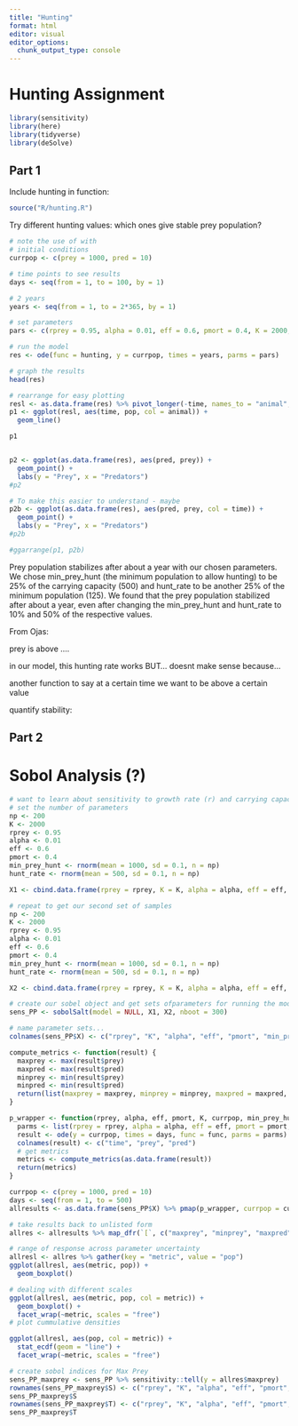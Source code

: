```yaml
---
title: "Hunting"
format: html
editor: visual
editor_options: 
  chunk_output_type: console
---
```


# Hunting Assignment

```r
library(sensitivity)
library(here)
library(tidyverse)
library(deSolve)
```

## Part 1

Include hunting in function:

```r
source("R/hunting.R")
```

Try different hunting values: which ones give stable prey population?

```r
# note the use of with
# initial conditions
currpop <- c(prey = 1000, pred = 10)

# time points to see results
days <- seq(from = 1, to = 100, by = 1)

# 2 years
years <- seq(from = 1, to = 2*365, by = 1)

# set parameters
pars <- c(rprey = 0.95, alpha = 0.01, eff = 0.6, pmort = 0.4, K = 2000, min_prey_hunt = 500, hunt_rate = 125)

# run the model
res <- ode(func = hunting, y = currpop, times = years, parms = pars)

# graph the results
head(res)

# rearrange for easy plotting
resl <- as.data.frame(res) %>% pivot_longer(-time, names_to = "animal", values_to = "pop")
p1 <- ggplot(resl, aes(time, pop, col = animal)) +
  geom_line()

p1


p2 <- ggplot(as.data.frame(res), aes(pred, prey)) +
  geom_point() +
  labs(y = "Prey", x = "Predators")
#p2

# To make this easier to understand - maybe
p2b <- ggplot(as.data.frame(res), aes(pred, prey, col = time)) +
  geom_point() +
  labs(y = "Prey", x = "Predators")
#p2b

#ggarrange(p1, p2b)
```

Prey population stabilizes after about a year with our chosen parameters. We chose min_prey_hunt (the minimum population to allow hunting) to be 25% of the carrying capacity (500) and hunt_rate to be another 25% of the minimum population (125). We found that the prey population stabilized after about a year, even after changing the min_prey_hunt and hunt_rate to 10% and 50% of the respective values. 

From Ojas:

prey is above .... 

in our model, this hunting rate works BUT... doesnt make sense because...


another function to say at a certain time we want to be above a certain value

quantify stability:


## Part 2

# Sobol Analysis (?)

```r
# want to learn about sensitivity to growth rate (r) and carrying capacity
# set the number of parameters
np <- 200
K <- 2000
rprey <- 0.95
alpha <- 0.01
eff <- 0.6
pmort <- 0.4
min_prey_hunt <- rnorm(mean = 1000, sd = 0.1, n = np)
hunt_rate <- rnorm(mean = 500, sd = 0.1, n = np)

X1 <- cbind.data.frame(rprey = rprey, K = K, alpha = alpha, eff = eff, pmort = pmort, min_prey_hunt = min_prey_hunt, hunt_rate = hunt_rate)

# repeat to get our second set of samples
np <- 200
K <- 2000
rprey <- 0.95
alpha <- 0.01
eff <- 0.6
pmort <- 0.4
min_prey_hunt <- rnorm(mean = 1000, sd = 0.1, n = np)
hunt_rate <- rnorm(mean = 500, sd = 0.1, n = np)

X2 <- cbind.data.frame(rprey = rprey, K = K, alpha = alpha, eff = eff, pmort = pmort, min_prey_hunt = min_prey_hunt, hunt_rate = hunt_rate)

# create our sobel object and get sets ofparameters for running the model
sens_PP <- sobolSalt(model = NULL, X1, X2, nboot = 300)

# name parameter sets...
colnames(sens_PP$X) <- c("rprey", "K", "alpha", "eff", "pmort", "min_prey_hunt", "hunt_rate")

compute_metrics <- function(result) {
  maxprey <- max(result$prey)
  maxpred <- max(result$pred)
  minprey <- min(result$prey)
  minpred <- min(result$pred)
  return(list(maxprey = maxprey, minprey = minprey, maxpred = maxpred, minpred = minpred))
}

p_wrapper <- function(rprey, alpha, eff, pmort, K, currpop, min_prey_hunt, hunt_rate, days, func) {
  parms <- list(rprey = rprey, alpha = alpha, eff = eff, pmort = pmort, K = K, min_prey_hunt = min_prey_hunt, hunt_rate = hunt_rate)
  result <- ode(y = currpop, times = days, func = func, parms = parms)
  colnames(result) <- c("time", "prey", "pred")
  # get metrics
  metrics <- compute_metrics(as.data.frame(result))
  return(metrics)
}

currpop <- c(prey = 1000, pred = 10)
days <- seq(from = 1, to = 500)
allresults <- as.data.frame(sens_PP$X) %>% pmap(p_wrapper, currpop = currpop, days = days, func = hunting)

# take results back to unlisted form
allres <- allresults %>% map_dfr(`[`, c("maxprey", "minprey", "maxpred", "minpred"))

# range of response across parameter uncertainty
allresl <- allres %>% gather(key = "metric", value = "pop")
ggplot(allresl, aes(metric, pop)) +
  geom_boxplot()

# dealing with different scales
ggplot(allresl, aes(metric, pop, col = metric)) +
  geom_boxplot() +
  facet_wrap(~metric, scales = "free")
# plot cummulative densities

ggplot(allresl, aes(pop, col = metric)) +
  stat_ecdf(geom = "line") +
  facet_wrap(~metric, scales = "free")

# create sobol indices for Max Prey
sens_PP_maxprey <- sens_PP %>% sensitivity::tell(y = allres$maxprey)
rownames(sens_PP_maxprey$S) <- c("rprey", "K", "alpha", "eff", "pmort", "min_prey_hunt", "hunt_rate")
sens_PP_maxprey$S
rownames(sens_PP_maxprey$T) <- c("rprey", "K", "alpha", "eff", "pmort", "min_prey_hunt", "hunt_rate")
sens_PP_maxprey$T

```

